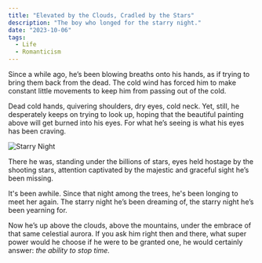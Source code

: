 ```yaml
---
title: "Elevated by the Clouds, Cradled by the Stars"
description: "The boy who longed for the starry night."
date: "2023-10-06"
tags:
  - Life
  - Romanticism
---
```



Since a while ago, he’s been blowing breaths onto his hands, as if trying to bring them back from the dead. 
The cold wind has forced him to make constant little movements to keep him from passing out of the cold. 

Dead cold hands, quivering shoulders, dry eyes, cold neck. Yet, still, he desperately keeps on trying to look up, hoping that the 
beautiful painting above will get burned into his eyes. For what he’s seeing is what his eyes has been craving.

![Starry Night](./starry-night.webp)

There he was, standing under the billions of stars, eyes held hostage by the shooting stars, attention captivated by 
the majestic and graceful sight he’s been missing. 

It's been awhile. Since that night among the trees, he's been longing to
meet her again. The starry night he’s been dreaming of, the starry night he’s been yearning for.


Now he’s up above the clouds, above the mountains, under the embrace of that same celestial aurora. 
If you ask him right then and there, what super power would he choose if he were to be granted one, 
he would certainly answer: _the ability to stop time._

